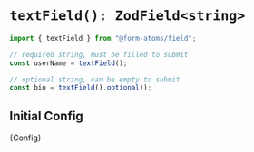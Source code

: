 

<Meta title="fields/textField" />

# `textField(): ZodField<string>`

```ts
import { textField } from "@form-atoms/field";

// required string, must be filled to submit
const userName = textField();

// optional string, can be empty to submit
const bio = textField().optional();
```

## Initial Config

<Markdown>{Config}</Markdown>
